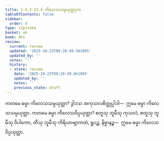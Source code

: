 ```yaml
---
title: 2.4.2.12.4 ကိလေသသမ္ပယုတ္တဒုက
tableOfContents: false
sidebar:
  order: 4
type: tipitaka
basket: ab
book: dhs
review:
  current: review
  updated: '2025-10-23T09:20:49.941005'
  updated_by: ''
  notes: ''
  history:
  - state: review
    date: '2025-10-23T09:20:49.941005'
    updated_by: ''
    notes: ''
    previous_state: draft
---
```



<ReviewStatus review={frontmatter.review} showDetails={true} />

<HypothesisAnnotation frontmatter={frontmatter} />

<DynamicBreadcrumb />

<Division number="1571" book="dhs" e="ch" v="29" p="292">

<Paragraph number="2282" book="dhs">
ကတမေ ဓမ္မာ ကိလေသသမ္ပယုတ္တာ? ဒွါဒသ အကုသလစိတ္တုပ္ပါဒါ—  ဣမေ ဓမ္မာ ကိလေသသမ္ပယုတ္တာ.
</Paragraph>

</Division>
<Division number="1572" book="dhs" e="ch" v="29" p="292">

<Paragraph number="2283" book="dhs">
ကတမေ ဓမ္မာ ကိလေသဝိပ္ပယုတ္တာ? စတူသု ဘူမီသု ကုသလံ, စတူသု ဘူမီသု ဝိပါကော, တီသု ဘူမီသု ကိရိယာဗျာကတံ, ရူပဉ္စ, နိဗ္ဗာနဉ္စ—  ဣမေ ဓမ္မာ ကိလေသဝိပ္ပယုတ္တာ.
</Paragraph>
</Division>